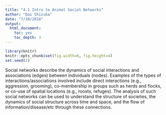 ```yaml
---
title: "4.1 Intro to Animal Social Networks"
author: "Dai Shizuka"
date: "7/10/2018"
output: 
  html_document:
    toc: yes
    toc_depth: 3
---
```


```r
library(knitr)
knitr::opts_chunk$set(fig.width=6, fig.height=4) 
set.seed(2)
```

Social networks describe the dynamics of social interactions and associations (edges) between individuals (nodes). Examples of the types of interactions/associations involved include direct interactions (e.g., aggression, grooming), co-membership in groups such as herds and flocks, or co-use of spatial locations (e.g., roosts, refuges). The analysis of such social networks can be used to understand the structure of societies, the dynamics of social structure across time and space, and the flow of information/disease/etc through these connections.

